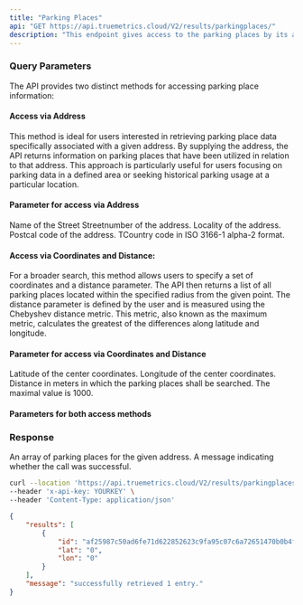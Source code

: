 ```yaml
---
title: "Parking Places"
api: "GET https://api.truemetrics.cloud/V2/results/parkingplaces/"
description: "This endpoint gives access to the parking places by its address. "
---
```


### Query Parameters
The API provides two distinct methods for accessing parking place information:

#### Access via Address
This method is ideal for users interested in retrieving parking place data specifically associated with a given address. By supplying the address, the API returns information on parking places that have been utilized in relation to that address. This approach is particularly useful for users focusing on parking data in a defined area or seeking historical parking usage at a particular location.

#### Parameter for access via Address
<ParamField query="street" type="string" initialValue="my_street">
  Name of the Street
</ParamField>
<ParamField query="streetnumber" type="string" initialValue="80">
  Streetnumber of the address.
</ParamField>
<ParamField query="locality" type="string" initialValue= "Berlin">
  Locality of the address.
</ParamField>
<ParamField query="postalcode" type="string" initialValue= "12345">
  Postcal code of the address.
</ParamField>
<ParamField query="country" type="string" initialValue= "DE">
  TCountry code in ISO 3166-1 alpha-2 format.
</ParamField>

#### Access via Coordinates and Distance: 
For a broader search, this method allows users to specify a set of coordinates and a distance parameter. The API then returns a list of all parking places located within the specified radius from the given point. The distance parameter is defined by the user and is measured using the Chebyshev distance metric. This metric, also known as the maximum metric, calculates the greatest of the differences along latitude and longitude.

#### Parameter for access via Coordinates and Distance
<ParamField query="lat" type="float" initialValue= "1">
  Latitude of the center coordinates.
</ParamField>
<ParamField query="lon" type="float" initialValue= "1">
  Longitude of the center coordinates.
</ParamField>
<ParamField query="distance" type="float" initialValue= "1">
  Distance in meters in which the parking places shall be searched. The maximal value is 1000.
</ParamField>


#### Parameters for both access methods
<ParamField header="Content-Type" type="string" initialValue='application/json' >
</ParamField>
<ParamField header="x-api-key" type="string" initialValue='MSgcfnGu0p3E2KhFwTP3N5NSrCSXm54U6DI0PW51' >
</ParamField>

### Response

<ResponseField name="results" type="array">
  An array of parking places for the given address.
</ResponseField>

<ResponseField name="message" type="string">
  A message indicating whether the call was successful.
</ResponseField>

<RequestExample>

```bash Example Request
curl --location 'https://api.truemetrics.cloud/V2/results/parkingplaces?street=my_street&streetnumber=80&locality=Berlin&postalcode=12345&country=DE' \
--header 'x-api-key: YOURKEY' \
--header 'Content-Type: application/json'
```

</RequestExample>

<ResponseExample>

```json Response
{
    "results": [
        {
            "id": "af25987c50ad6fe71d622852623c9fa95c07c6a72651470b0b4ffc62dc4c8801",
            "lat": "0",
            "lon": "0"
        }
    ],
    "message": "successfully retrieved 1 entry."
}
```

</ResponseExample>
